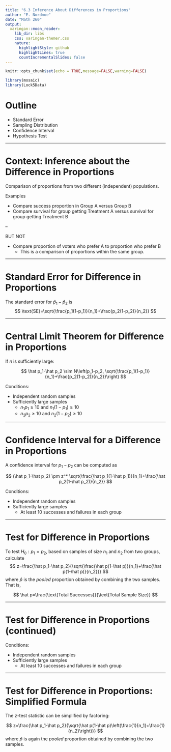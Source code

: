 ```yaml
---
title: "6.3 Inference About Differences in Proportions"
author: "E. Nordmoe"
date: "Math 260"
output:
  xaringan::moon_reader:
    lib_dir: libs
    css: xaringan-themer.css
    nature:
      highlightStyle: github
      highlightLines: true
      countIncrementalSlides: false
---
```


```r
knitr::opts_chunk$set(echo = TRUE,message=FALSE,warning=FALSE)
```


```r
library(mosaic)
library(Lock5Data)
```


# Outline
* Standard Error   
* Sampling Distribution  
* Confidence Interval  
* Hypothesis Test  

---

# Context: Inference about the Difference in Proportions  

Comparison of proportions from two different (independent) populations.  

Examples  

  * Compare success proportion in Group A versus Group B   
  * Compare survival for group getting Treatment A versus survival for group getting Treatment B   

--

BUT NOT 

  * Compare proportion of voters who prefer A to proportion who prefer B  
    + This is a comparison of proportions within the same group.  

---

# Standard Error for Difference in Proportions  

The standard error for $\hat p_1-\hat p_2$ is
$$
\text{SE}=\sqrt{\frac{p_1(1-p_1)}{n_1}+\frac{p_2(1-p_2)}{n_2}}
$$

---

# Central Limit Theorem for Difference in Proportions  

If $n$ is sufficiently large:   

$$
\hat p_1-\hat p_2 \sim N\left(p_1-p_2, \sqrt{\frac{p_1(1-p_1)}{n_1}+\frac{p_2(1-p_2)}{n_2}}\right)
$$

Conditions:  

  * Independent random samples  
  * Sufficiently large samples  
    + $n_1 p_1\ge 10$ and $n_1(1-p_1)\ge 10$  
    + $n_2 p_2\ge 10$ and $n_2(1-p_2)\ge 10$  

---

# Confidence Interval for a Difference in Proportions  


A confidence interval for $p_1-p_2$ can be computed as  

$$
(\hat p_1-\hat p_2) \pm z^* \sqrt{\frac{\hat p_1(1-\hat p_1)}{n_1}+\frac{\hat p_2(1-\hat p_2)}{n_2}}
$$

Conditions:  

  * Independent random samples  
  * Sufficiently large samples  
    + At least 10 successes and failures in each group  

---

# Test for Difference in Proportions  

To test $H_0:p_1=p_2$, based on samples of size $n_1$ and $n_2$ from two groups, calculate  
$$
z=\frac{\hat p_1-\hat p_2}{\sqrt{\frac{\hat p(1-\hat p)}{n_1}+\frac{\hat p(1-\hat p)}{n_2}}}
$$
where $\hat p$ is the *pooled* proportion obtained by combining the two samples.  That is,  

$$
\hat p=\frac{\text{Total Successes}}{\text{Total Sample Size}}
$$

---

# Test for Difference in Proportions  (continued)  

Conditions:  

  * Independent random samples  
  * Sufficiently large samples  
    + At least 10 successes and failures in each group  

---

# Test for Difference in Proportions: Simplified Formula

The $z$-test statistic can be simplified by factoring:  

$$
z=\frac{\hat p_1-\hat p_2}{\sqrt{\hat p(1-\hat p)\left(\frac{1}{n_1}+\frac{1}{n_2}\right)}}
$$
where $\hat p$ is again the *pooled* proportion obtained by combining the two samples.  


